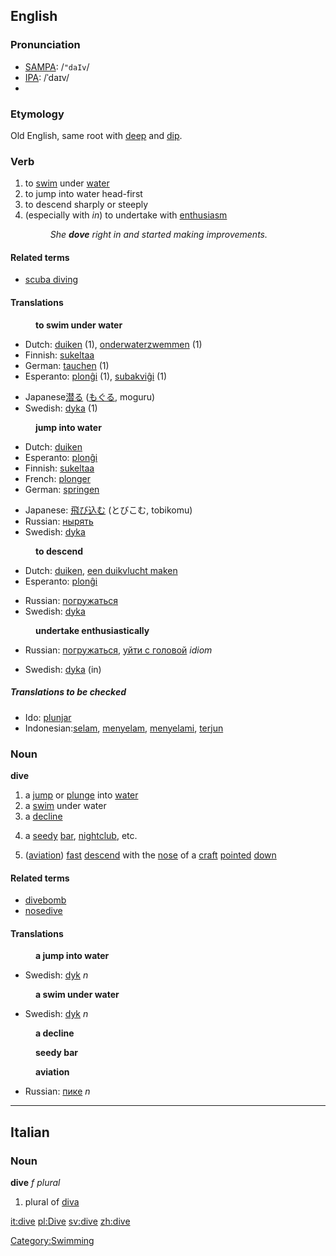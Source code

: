 ==English==
=== Pronunciation ===
*[[w:SAMPA|SAMPA]]: /<tt>"daIv</tt>/
*[[w:IPA|IPA]]: /ˈdaɪv/
*{{audio|en-us-dive.ogg|Audio (US)}}
===Etymology===
Old English, same root with [[deep]] and [[dip]].
===Verb===
{{irregverb|'''[[dive]]'''|'''[[dives]]'''|'''[[dived]]''', American English also''' [[dove]]'''|'''[[dived]]'''|'''[[diving]]'''}}
# to [[swim]] under [[water]]
# to jump into water head-first
# to descend sharply or steeply 
# (especially with ''in'') to undertake with [[enthusiasm]]
#:''She '''dove''' right in and started making improvements.''

====Related terms====
*[[scuba diving]]

====Translations====
:'''to swim under water'''
{{top}}
*Dutch: [[duiken]] (1), [[onderwaterzwemmen]] (1)
*Finnish: [[sukeltaa]]
*German: [[tauchen]] (1)
*Esperanto: [[plonĝi]] (1), [[subakviĝi]] (1)
{{mid}}
*Japanese[[潜る]] ([[もぐる]], moguru)
*Swedish: [[dyka]] (1)
{{bottom}}

:'''jump into water'''
{{top}}
*Dutch: [[duiken]]
*Esperanto: [[plonĝi]]
*Finnish: [[sukeltaa]]
*French: [[plonger]]
*German: [[springen]]
{{mid}}
*Japanese: [[飛び込む]] (とびこむ, tobikomu)
*Russian: [[нырять]]
*Swedish: [[dyka]]
{{bottom}}

:'''to descend'''
{{top}}
*Dutch: [[duiken]], [[een duikvlucht maken]]
*Esperanto: [[plonĝi]]
{{mid}}
*Russian: [[погружаться]]
*Swedish: [[dyka]]
{{bottom}}

:'''undertake enthusiastically'''
{{top}}
*Russian: [[погружаться]], [[уйти с головой]] ''idiom''
{{mid}}
*Swedish: [[dyka]] (in)
{{bottom}}
 
=====Translations to be checked=====
{{checktrans}} <!--The definitions have changed since these translations were added. Please place them in their proper locations and *combine the two sets of verb definitions*-->
*Ido: [[plunjar]]
*Indonesian:[[selam]], [[selam|menyelam]], [[selam|menyelami]], [[terjun]]

===Noun===
'''dive'''
#a [[jump]] or [[plunge]] into [[water]]
#a [[swim]] under water
#a [[decline]]
#{{slang}} a [[seedy]] [[bar]], [[nightclub]], etc.
# ([[aviation]]) [[fast]] [[descend]] with the [[nose]] of a [[craft]] [[pointed]] [[down]]

====Related terms====
*[[divebomb]]
*[[nosedive]]

====Translations====
:'''a jump into water'''
{{top}}
*Swedish: [[dyk]] ''n''
{{mid}}
{{bottom}}

:'''a swim under water'''
{{top}}
{{mid}}
*Swedish: [[dyk]] ''n''
{{bottom}}

:'''a decline'''
{{top}}
{{mid}}
{{bottom}}

:'''seedy bar'''
{{top}}
{{mid}}
{{bottom}}

:'''aviation'''
{{top}}
*Russian: [[пике]] ''n''
{{mid}}
{{bottom}}
----

==Italian==
===Noun===
'''dive''' ''f plural''

# plural of [[diva]]
[[Category:Swimming]]
[[it:dive]]
[[pl:Dive]]
[[sv:dive]]
[[zh:dive]]